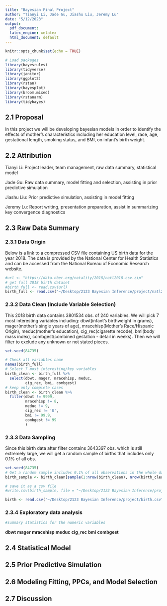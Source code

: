 ```yaml
---
title: "Bayesian Final Project"
author: "Tianyi Li, Jade Gu, Jiashu Liu, Jeremy Lu"
date: "5/12/2023"
output: 
  pdf_document:
  latex_engine: xelatex
  html_document: default
---
```


```r
knitr::opts_chunk$set(echo = TRUE)
```

```r
# Load packages
library(bayesrules)
library(tidyverse)
library(janitor)
library(ggplot2)
library(rstan)
library(bayesplot)
library(broom.mixed)
library(rstanarm)
library(tidybayes)
```

## 2.1 Proposal

In this project we will be developing bayesian models in order to identify the effects of mother's characteristics including her education level, race, age, gestational length, smoking status, and BMI, on infant's birth weight.

## 2.2 Attribution 

Tianyi Li: Project leader, team management, raw data summary, statistical model

Jade Gu: Raw data summary, model fitting and selection, assisting in prior predictive simulation

Jiashu Liu: Prior predictive simulation, assisting in model fitting

Jeremy Lu: Report writing, presentation preparation, assist in summarizing key convergence diagnostics 


## 2.3 Raw Data Summary

### 2.3.1 Data Origin

Below is a link to a compressed CSV file containing US birth data for the year 2018. The data is provided by the National Center for Health Statistics and can be accessed from the National Bureau of Economic Research website. 

```r
#url <- "https://data.nber.org/natality/2018/natl2018.csv.zip"
# get full 2018 birth dataset
#birth_full <- read.csv(url)
birth_full <- read.csv("~/Desktop/2123 Bayesian Inference/project/natl2018us.csv")
```

### 2.3.2 Data Clean (Include Variable Selection)

This 2018 birth data contains 3801534 obs. of 240 variables. We will pick 7 most interesting variables including: dbwt(infant's birthweight in grams), mager(mother's single years of age), mracehisp(Mother’s Race/Hispanic Origin), meduc(mother's education), cig_rec(cigarette recode), bmi(body mass index), combgest(combined gestation - detail in weeks). Then we will filter to exclude any unknown or not stated pieces.

```r
set.seed(84735)

# Check all variables name
names(birth_full)
# Select 7 most interesting/key variables
birth_clean <- birth_full %>% 
  select(dbwt, mager, mracehisp, meduc, 
         cig_rec, bmi, combgest)
# keep only complete cases
birth_clean <- birth_clean %>% 
  filter(dbwt != 9999, 
         mracehisp != 8,
         meduc != 9, 
         cig_rec != 'U', 
         bmi != 99.9, 
         combgest != 99
         )
```

### 2.3.3 Data Sampling

Since this birth data after filter contains 3643397 obs. which is still extremely large, we will get a random sample of births that includes only 0.1% of all obs.

```r
set.seed(84735)
# Get a random sample includes 0.1% of all observations in the whole dataset
birth_sample <- birth_clean[sample(1:nrow(birth_clean), nrow(birth_clean)*0.001),]

# save it as a csv file
#write.csv(birth_sample, file = "~/Desktop/2123 Bayesian Inference/project/birth.csv", row.names = FALSE)
```
```r
birth <- read.csv("~/Desktop/2123 Bayesian Inference/project/birth.csv")
```

### 2.3.4 Exploratory data analysis
```r
#summary statistics for the numeric variables
```
**dbwt**
**mager**
**mracehisp**
**meduc**
**cig_rec**
**bmi**
**combgest**


## 2.4 Statistical Model
## 2.5 Prior Predictive Simulation
## 2.6 Modeling Fitting, PPCs, and Model Selection
## 2.7 Discussion

